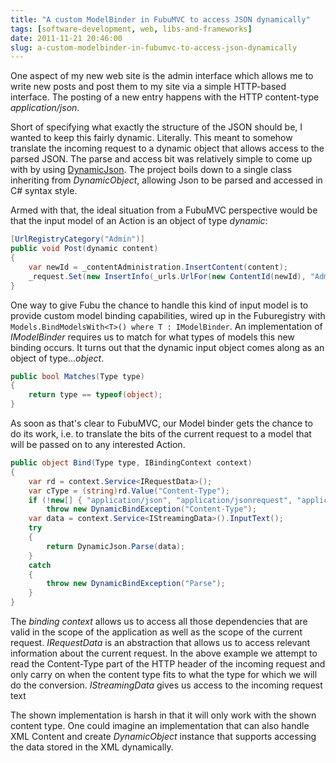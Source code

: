 ```yaml
---
title: "A custom ModelBinder in FubuMVC to access JSON dynamically"
tags: [software-development, web, libs-and-frameworks]
date: 2011-11-21 20:46:00
slug: a-custom-modelbinder-in-fubumvc-to-access-json-dynamically
---
```


One aspect of my new web site is the admin interface which allows me to write new posts and post them to my site via a simple HTTP-based 
interface. The posting of a new entry happens with the HTTP content-type _application/json_.

Short of specifying what exactly the structure of the JSON should be, I wanted to keep this fairly dynamic. Literally. 
This meant to somehow translate the incoming request to a dynamic object that allows access to the parsed JSON. The parse and access bit was relatively simple to come up with by using [DynamicJson][1]. The project boils down to a single class inheriting from _DynamicObject_, allowing Json to be parsed and accessed in C# syntax style.

Armed with that, the ideal situation from a FubuMVC perspective would be that the input model of an Action is an object of type _dynamic_:

```csharp
[UrlRegistryCategory("Admin")]
public void Post(dynamic content)
{
    var newId = _contentAdministration.InsertContent(content);
    _request.Set(new InsertInfo(_urls.UrlFor(new ContentId(newId), "Admin")));
}
```

One way to give Fubu the chance to handle this kind of input model is to provide custom model binding capabilities, wired up in the Fuburegistry with `Models.BindModelsWith<T>() where T : IModelBinder`. An implementation of _IModelBinder_ requires us to match for what types of models this new binding occurs. It turns out that the dynamic input object comes along as an object of type..._object_.

```csharp
public bool Matches(Type type)
{
    return type == typeof(object);
}
```

As soon as that's clear to FubuMVC, our Model binder gets the chance to do its work, i.e. to translate the bits of the current request to a model that will be passed on to any interested Action.

```csharp
public object Bind(Type type, IBindingContext context)
{
    var rd = context.Service<IRequestData>();
    var cType = (string)rd.Value("Content-Type");
    if (!new[] { "application/json", "application/jsonrequest", "application/x-javascript" }.Any(ct => ct.Equals(cType)))
        throw new DynamicBindException("Content-Type");
    var data = context.Service<IStreamingData>().InputText();
    try
    {
        return DynamicJson.Parse(data);
    }
    catch
    {
        throw new DynamicBindException("Parse");
    }
}
```

The _binding context_ allows us to access all those dependencies that are valid in the scope of the application as well as the scope of the current request.
_IRequestData_ is an abstraction that allows us to access relevant information about the current request. In the above example we attempt to read the Content-Type part of the HTTP header of the incoming request and only carry on when the content type fits to what the type for which we will do the conversion. _IStreamingData_ gives us access to the incoming request text

The shown implementation is harsh in that it will only work with the shown content type. One could imagine an implementation that can also handle XML Content and
create _DynamicObject_ instance that supports accessing the data stored in the XML dynamically.

  [1]: http://dynamicjson.codeplex.com/